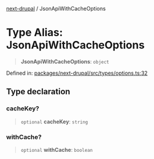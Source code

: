 [next-drupal](../globals.mdx) / JsonApiWithCacheOptions

# Type Alias: JsonApiWithCacheOptions

> **JsonApiWithCacheOptions**: `object`

Defined in: [packages/next-drupal/src/types/options.ts:32](https://github.com/chapter-three/next-drupal/blob/99d53e7de9f279983acefda33ce5bc4643bafb3c/packages/next-drupal/src/types/options.ts#L32)

## Type declaration

### cacheKey?

> `optional` **cacheKey**: `string`

### withCache?

> `optional` **withCache**: `boolean`
